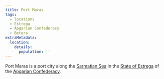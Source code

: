```yaml
---
title: Port Maras
tags:
  - locations
  - Estrega
  - Apgarian Confederacy
  - Betera
extraMetadata:
  location:
    details:
      population: ''
---
```



<Stub />

Port Maras is a port city along the [Sarmatian Sea](./sarmatian-sea.mdx) in the [State of Estrega](./estrega.mdx) of the [Apgarian Confederacy](./apgar.mdx).
